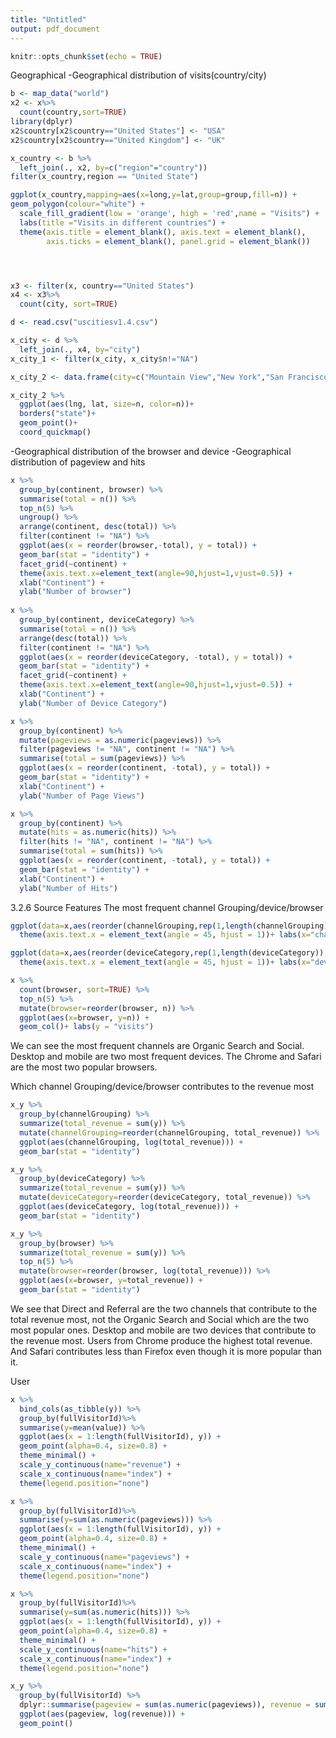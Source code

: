 ```yaml
---
title: "Untitled"
output: pdf_document
---
```


```r
knitr::opts_chunk$set(echo = TRUE)
```

Geographical
-Geographical distribution of visits(country/city)
```r
b <- map_data("world")
x2 <- x%>%
  count(country,sort=TRUE)
library(dplyr)
x2$country[x2$country=="United States"] <- "USA"
x2$country[x2$country=="United Kingdom"] <- "UK"

x_country <- b %>%
  left_join(., x2, by=c("region"="country"))
filter(x_country,region == "United State")

ggplot(x_country,mapping=aes(x=long,y=lat,group=group,fill=n)) +
geom_polygon(colour="white") +
  scale_fill_gradient(low = 'orange', high = 'red',name = "Visits") +
  labs(title ="Visits in different countries") +  
  theme(axis.title = element_blank(), axis.text = element_blank(), 
        axis.ticks = element_blank(), panel.grid = element_blank())




x3 <- filter(x, country=="United States")
x4 <- x3%>%
  count(city, sort=TRUE)

d <- read.csv("uscitiesv1.4.csv")

x_city <- d %>%
  left_join(., x4, by="city")
x_city_1 <- filter(x_city, x_city$n!="NA")

x_city_2 <- data.frame(city=c("Mountain View","New York","San Francisco","Sunnyvale","San Jose","Los Angeles","Chicago","Seattle","Austin","Santa Clara","Salem","Cambridge","Ann Arbor"), lat=c(37.4001,40.6943,37.7561,37.3846,37.3020,34.1140,41.8373,47.6217,30.3038,37.3646,42.5130,42.3758,37.4001), lng=c(-122.0796,-73.9249,-122.4429,-122.0261,-121.8488,-118.4068,-87.6861,-122.3238,-97.7545,-121.9679,-70.9021,-71.1184,-122.0796),n=c(40659,26228,20206,13008,10210,8637,7430,5002,3782,3162,2224,1582,40659))

x_city_2 %>%
  ggplot(aes(lng, lat, size=n, color=n))+
  borders("state")+
  geom_point()+
  coord_quickmap()
```
-Geographical distribution of the browser and device
-Geographical distribution of pageview and hits
```r
x %>%
  group_by(continent, browser) %>% 
  summarise(total = n()) %>% 
  top_n(5) %>% 
  ungroup() %>% 
  arrange(continent, desc(total)) %>%
  filter(continent != "NA") %>% 
  ggplot(aes(x = reorder(browser,-total), y = total)) +
  geom_bar(stat = "identity") +
  facet_grid(~continent) +
  theme(axis.text.x=element_text(angle=90,hjust=1,vjust=0.5)) +
  xlab("Continent") +
  ylab("Number of browser")
  
x %>%
  group_by(continent, deviceCategory) %>% 
  summarise(total = n()) %>% 
  arrange(desc(total)) %>% 
  filter(continent != "NA") %>% 
  ggplot(aes(x = reorder(deviceCategory, -total), y = total)) + 
  geom_bar(stat = "identity") + 
  facet_grid(~continent) +
  theme(axis.text.x=element_text(angle=90,hjust=1,vjust=0.5)) +
  xlab("Continent") +
  ylab("Number of Device Category")

x %>%
  group_by(continent) %>% 
  mutate(pageviews = as.numeric(pageviews)) %>% 
  filter(pageviews != "NA", continent != "NA") %>% 
  summarise(total = sum(pageviews)) %>% 
  ggplot(aes(x = reorder(continent, -total), y = total)) +
  geom_bar(stat = "identity") +
  xlab("Continent") +
  ylab("Number of Page Views")

x %>%
  group_by(continent) %>% 
  mutate(hits = as.numeric(hits)) %>% 
  filter(hits != "NA", continent != "NA") %>% 
  summarise(total = sum(hits)) %>% 
  ggplot(aes(x = reorder(continent, -total), y = total)) +
  geom_bar(stat = "identity") +
  xlab("Continent") +
  ylab("Number of Hits")
```

3.2.6 Source Features 
The most frequent channel Grouping/device/browser
```r
ggplot(data=x,aes(reorder(channelGrouping,rep(1,length(channelGrouping)),sum)))+geom_bar()+
  theme(axis.text.x = element_text(angle = 45, hjust = 1))+ labs(x="channelGrouping", y = "visits")

ggplot(data=x,aes(reorder(deviceCategory,rep(1,length(deviceCategory)),sum)))+geom_bar()+
  theme(axis.text.x = element_text(angle = 45, hjust = 1))+ labs(x="deviceCategory", y = "visits")

x %>%
  count(browser, sort=TRUE) %>% 
  top_n(5) %>%
  mutate(browser=reorder(browser, n)) %>%
  ggplot(aes(x=browser, y=n)) + 
  geom_col()+ labs(y = "visits")
```
We can see the most frequent channels are Organic Search and Social. Desktop and mobile are two most frequent devices. The Chrome and Safari are the most two popular browsers. 

Which channel Grouping/device/browser contributes to the revenue most
```r
x_y %>%
  group_by(channelGrouping) %>%
  summarize(total_revenue = sum(y)) %>%
  mutate(channelGrouping=reorder(channelGrouping, total_revenue)) %>%
  ggplot(aes(channelGrouping, log(total_revenue))) +
  geom_bar(stat = "identity")

x_y %>%
  group_by(deviceCategory) %>%
  summarize(total_revenue = sum(y)) %>%
  mutate(deviceCategory=reorder(deviceCategory, total_revenue)) %>%
  ggplot(aes(deviceCategory, log(total_revenue))) +
  geom_bar(stat = "identity")

x_y %>%
  group_by(browser) %>%
  summarize(total_revenue = sum(y)) %>%
  top_n(5) %>%
  mutate(browser=reorder(browser, log(total_revenue))) %>%
  ggplot(aes(x=browser, y=total_revenue)) +
  geom_bar(stat = "identity")
```
We see that Direct and Referral are the two channels that contribute to the total revenue most, not the Organic Search and Social which are the two most popular ones. Desktop and mobile are two devices that contribute to the revenue most. Users from Chrome produce the highest total revenue. And Safari contributes less than Firefox even though it is more popular than it. 

User
```r
x %>% 
  bind_cols(as_tibble(y)) %>% 
  group_by(fullVisitorId)%>%
  summarise(y=mean(value)) %>%
  ggplot(aes(x = 1:length(fullVisitorId), y)) +
  geom_point(alpha=0.4, size=0.8) +
  theme_minimal() +
  scale_y_continuous(name="revenue") + 
  scale_x_continuous(name="index") +
  theme(legend.position="none")

x %>% 
  group_by(fullVisitorId)%>%
  summarise(y=sum(as.numeric(pageviews))) %>%
  ggplot(aes(x = 1:length(fullVisitorId), y)) +
  geom_point(alpha=0.4, size=0.8) +
  theme_minimal() +
  scale_y_continuous(name="pageviews") + 
  scale_x_continuous(name="index") +
  theme(legend.position="none")

x %>% 
  group_by(fullVisitorId)%>%
  summarise(y=sum(as.numeric(hits))) %>%
  ggplot(aes(x = 1:length(fullVisitorId), y)) +
  geom_point(alpha=0.4, size=0.8) +
  theme_minimal() +
  scale_y_continuous(name="hits") + 
  scale_x_continuous(name="index") +
  theme(legend.position="none")

x_y %>% 
  group_by(fullVisitorId) %>%
  dplyr::summarise(pageview = sum(as.numeric(pageviews)), revenue = sum(y)) %>%
  ggplot(aes(pageview, log(revenue))) +
  geom_point()


```

